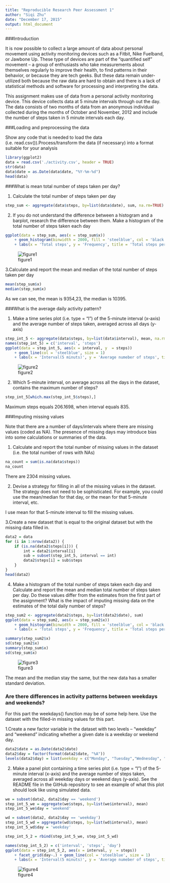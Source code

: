```yaml
---
title: "Reproducible Research Peer Assessment 1"
author: "Siqi Zhu"
date: "December 17, 2015"
output: html_document
---
```


###Introduction

It is now possible to collect a large amount of data about personal movement using activity monitoring devices such as a Fitbit, Nike Fuelband, or Jawbone Up. These type of devices are part of the “quantified self” movement – a group of enthusiasts who take measurements about themselves regularly to improve their health, to find patterns in their behavior, or because they are tech geeks. But these data remain under-utilized both because the raw data are hard to obtain and there is a lack of statistical methods and software for processing and interpreting the data.

This assignment makes use of data from a personal activity monitoring device. This device collects data at 5 minute intervals through out the day. The data consists of two months of data from an anonymous individual collected during the months of October and November, 2012 and include the number of steps taken in 5 minute intervals each day.

###Loading and preprocessing the data

Show any code that is needed to load the data (i.e. read.csv()).Process/transform the data (if necessary) into a format suitable for your analysis

```r
library(ggplot2)
data = read.csv('./activity.csv', header = TRUE)
str(data)
data$date = as.Date(data$date, "%Y-%m-%d")
head(data)
```

###What is mean total number of steps taken per day?

1. Calculate the total number of steps taken per day
```r
step_sum <- aggregate(data$steps, by=list(data$date), sum, na.rm=TRUE)
```

2. If you do not understand the difference between a histogram and a barplot, research the difference between them. Make a histogram of the total number of steps taken each day
```r
ggplot(data = step_sum, aes(x = step_sum$x))
    + geom_histogram(binwidth = 2000, fill = 'steelblue', col = 'black') 
    + labs(x = 'Total steps', y = 'Frequency', title = 'Total steps per day')
```
![figure1](./figure1.png) 

3.Calculate and report the mean and median of the total number of steps taken per day
```r
mean(step_sum$x)
median(step_sum$x)
```

As we can see, the mean is 9354,23, the median is 10395.

###What is the average daily activity pattern?

1. Make a time series plot (i.e. type = "l") of the 5-minute interval (x-axis) and the average number of steps taken, averaged across all days (y-axis)

```r
step_int_5 <- aggregate(data$steps, by=list(data$interval), mean, na.rm=TRUE)
names(step_int_5) = c('interval', 'steps')
ggplot(data = step_int_5, aes(x = interval, y  = steps)) 
    + geom_line(col = 'steelblue', size = 1) 
    + labs(x = 'Interval(5 minuts)', y = 'Average numeber of steps', title ='Time series plot')
```

![figure2](./figure2.png) 

2. Which 5-minute interval, on average across all the days in the dataset, contains the maximum number of steps?
```r
step_int_5[which.max(step_int_5$steps),]
```

Maximum steps equals 206.1698, when interval equals 835.

###Imputing missing values

Note that there are a number of days/intervals where there are missing values (coded as NA). The presence of missing days may introduce bias into some calculations or summaries of the data.

1. Calculate and report the total number of missing values in the dataset (i.e. the total number of rows with NAs)
```r
na_count = sum(is.na(data$steps))
na_count
```

There are 2304 missing values.

2. Devise a strategy for filling in all of the missing values in the dataset. The strategy does not need to be sophisticated. For example, you could use the mean/median for that day, or the mean for that 5-minute interval, etc.

I use mean for that 5-minute interval to fill the missing values.

3.Create a new dataset that is equal to the original dataset but with the missing data filled in.

```r
data2 = data 
for (i in 1:nrow(data2)) {
    if (is.na(data2$steps[i])) {
        int = data2$interval[i]
        sub = subset(step_int_5, interval == int)
        data2$steps[i] = sub$steps
    }
}
head(data2)
```

4. Make a histogram of the total number of steps taken each day and Calculate and report the mean and median total number of steps taken per day. Do these values differ from the estimates from the first part of the assignment? What is the impact of imputing missing data on the estimates of the total daily number of steps?

```r
step_sum2 <- aggregate(data2$steps, by=list(data2$date), sum)
ggplot(data = step_sum2, aes(x = step_sum2$x)) 
    + geom_histogram(binwidth = 2000, fill = 'steelblue', col = 'black') 
    + labs(x = 'Total steps', y = 'Frequency', title = 'Total steps per day(new)')

summary(step_sum2$x)
sd(step_sum2$x)
summary(step_sum$x)
sd(step_sum$x)
```

![figure3](./figure3.png) 

The mean and the median stay the same, but the new data has a smaller standard deviation.

### Are there differences in activity patterns between weekdays and weekends?

For this part the weekdays() function may be of some help here. Use the dataset with the filled-in missing values for this part.
  
1.Create a new factor variable in the dataset with two levels – “weekday” and “weekend” indicating whether a given date is a weekday or weekend day.

```r
data2$date = as.Date(data2$date)
data2$day = factor(format(data2$date, "%A"))
levels(data2$day) = list(weekday = c("Monday", "Tuesday","Wednesday", "Thursday", "Friday"), weekend = c("Saturday", "Sunday"))
```
  
2. Make a panel plot containing a time series plot (i.e. type = "l") of the 5-minute interval (x-axis) and the average number of steps taken, averaged across all weekday days or weekend days (y-axis). See the README file in the GitHub repository to see an example of what this plot should look like using simulated data.

```r
we = subset(data2, data2$day == 'weekend')
step_int_5_we = aggregate(we$steps, by=list(we$interval), mean)
step_int_5_we$day = 'weekend'

wd = subset(data2, data2$day == 'weekday')
step_int_5_wd = aggregate(wd$steps, by=list(wd$interval), mean)
step_int_5_wd$day = 'weekday'

step_int_5_2 = rbind(step_int_5_we, step_int_5_wd)

names(step_int_5_2) = c('interval', 'steps', 'day')
ggplot(data = step_int_5_2, aes(x = interval, y  = steps)) 
    + facet_grid(day~.) + geom_line(col = 'steelblue', size = 1) 
    + labs(x = 'Interval(5 minuts)', y = 'Average numeber of steps', title ='Time series plot(new)')

```

![figure4](./figure4.png) 
